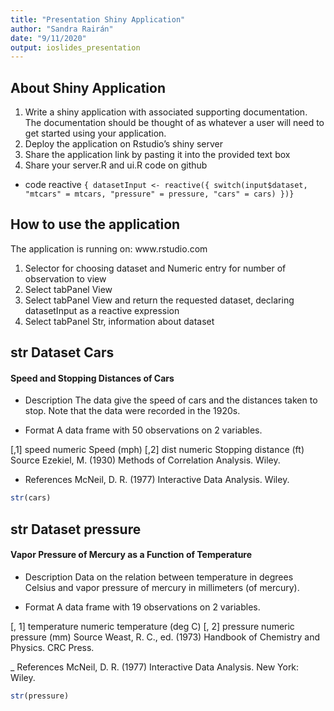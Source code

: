 ```yaml
---
title: "Presentation Shiny Application"
author: "Sandra Rairán"
date: "9/11/2020"
output: ioslides_presentation
---
```


## About Shiny Application

1. Write a shiny application with associated supporting documentation. The documentation should be thought of as whatever a user will need to get started using your application.
2. Deploy the application on Rstudio's shiny server
3. Share the application link by pasting it into the provided text box
4. Share your server.R and ui.R code on github

- code reactive
`{ datasetInput <- reactive({
switch(input$dataset,
"mtcars" = mtcars,
"pressure" = pressure,
"cars" = cars)
})}`

## How to use the application

The application is running on:
www.rstudio.com

1. Selector for choosing dataset and Numeric entry for number of observation to view
2. Select tabPanel View
3. Select tabPanel View and return the requested dataset, declaring datasetInput as a reactive expression
4. Select tabPanel Str, information about dataset



## str Dataset Cars
#### Speed and Stopping Distances of Cars
- Description
The data give the speed of cars and the distances taken to stop. Note that the data were recorded in the 1920s.

- Format
A data frame with 50 observations on 2 variables.

[,1]	speed	numeric	Speed (mph)
[,2]	dist	numeric	Stopping distance (ft)
Source
Ezekiel, M. (1930) Methods of Correlation Analysis. Wiley.

- References
McNeil, D. R. (1977) Interactive Data Analysis. Wiley.




```r
str(cars)
```



## str Dataset pressure
#### Vapor Pressure of Mercury as a Function of Temperature
- Description
Data on the relation between temperature in degrees Celsius and vapor pressure of mercury in millimeters (of mercury).


- Format
A data frame with 19 observations on 2 variables.

[, 1]	temperature	numeric	temperature (deg C)
[, 2]	pressure	numeric	pressure (mm)
Source
Weast, R. C., ed. (1973) Handbook of Chemistry and Physics. CRC Press.

_ References
McNeil, D. R. (1977) Interactive Data Analysis. New York: Wiley.

```r
str(pressure)
```

